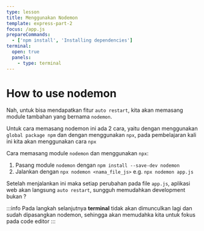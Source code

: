 ```yaml
---
type: lesson
title: Menggunakan Nodemon
template: express-part-2
focus: /app.js
prepareCommands:
  - ['npm install', 'Installing dependencies']
terminal:
  open: true
  panels:
    - type: terminal
---
```


# How to use nodemon

Nah, untuk bisa mendapatkan fitur `auto restart`, kita akan memasang module 
tambahan yang bernama `nodemon`.

Untuk cara memasang nodemon ini ada 2 cara, yaitu dengan menggunakan 
`global package npm` dan dengan menggunakan `npx`, pada pembelajaran kali ini
kita akan menggunakan cara `npx`

Cara memasang module `nodemon` dan menggunakan `npx`:
1. Pasang module `nodemon` dengan `npm install --save-dev nodemon`
2. Jalankan dengan `npx nodemon <nama_file_js>` e.g. `npx nodemon app.js`

Setelah menjalankan ini maka setiap perubahan pada file `app.js`, aplikasi web 
akan langsung `auto restart`, sungguh memudahkan development bukan ?

:::info
Pada langkah selanjutnya **terminal** tidak akan dimunculkan lagi dan sudah dipasangkan nodemon, sehingga akan memudahka kita untuk fokus pada code editor
:::